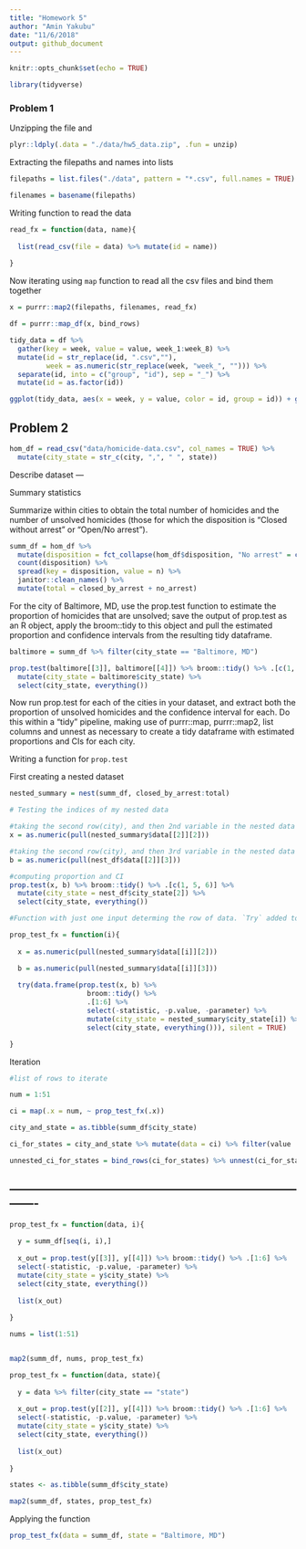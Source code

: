 ```yaml
---
title: "Homework 5"
author: "Amin Yakubu"
date: "11/6/2018"
output: github_document
---
```


```r
knitr::opts_chunk$set(echo = TRUE)
```

```r
library(tidyverse)
```

### Problem 1 

Unzipping the file and 
```r
plyr::ldply(.data = "./data/hw5_data.zip", .fun = unzip)

```

Extracting the filepaths and names into lists
```r
filepaths = list.files("./data", pattern = "*.csv", full.names = TRUE)

filenames = basename(filepaths)
```

Writing function to read the data

```r
read_fx = function(data, name){
  
  list(read_csv(file = data) %>% mutate(id = name))
  
}

```

Now iterating using `map` function to read all the csv files and bind them together

```r
x = purrr::map2(filepaths, filenames, read_fx)

df = purrr::map_df(x, bind_rows)

tidy_data = df %>%
  gather(key = week, value = value, week_1:week_8) %>% 
  mutate(id = str_replace(id, ".csv",""),
         week = as.numeric(str_replace(week, "week_", ""))) %>% 
  separate(id, into = c("group", "id"), sep = "_") %>% 
  mutate(id = as.factor(id))

ggplot(tidy_data, aes(x = week, y = value, color = id, group = id)) + geom_point() + geom_line() + facet_grid(~group) 
```


## Problem 2

```r
hom_df = read_csv("data/homicide-data.csv", col_names = TRUE) %>% 
  mutate(city_state = str_c(city, ",", " ", state))
```

Describe dataset ---

Summary statistics

Summarize within cities to obtain the total number of homicides and the number of unsolved homicides (those for which the disposition is “Closed without arrest” or “Open/No arrest”).

```r
summ_df = hom_df %>% 
  mutate(disposition = fct_collapse(hom_df$disposition, "No arrest" = c("Closed without arrest","Open/No arrest"))) %>% group_by(city_state) %>% 
  count(disposition) %>% 
  spread(key = disposition, value = n) %>% 
  janitor::clean_names() %>% 
  mutate(total = closed_by_arrest + no_arrest)

```

For the city of Baltimore, MD, use the prop.test function to estimate the proportion of homicides that are unsolved; save the output of prop.test as an R object, apply the broom::tidy to this object and pull the estimated proportion and confidence intervals from the resulting tidy dataframe.

```r
baltimore = summ_df %>% filter(city_state == "Baltimore, MD")

prop.test(baltimore[[3]], baltimore[[4]]) %>% broom::tidy() %>% .[c(1, 5, 6)] %>% 
  mutate(city_state = baltimore$city_state) %>% 
  select(city_state, everything())
```

Now run prop.test for each of the cities in your dataset, and extract both the proportion of unsolved homicides and the confidence interval for each. Do this within a “tidy” pipeline, making use of purrr::map, purrr::map2, list columns and  unnest as necessary to create a tidy dataframe with estimated proportions and CIs for each city.

Writing a function for `prop.test`

First creating a nested dataset 

```r

nested_summary = nest(summ_df, closed_by_arrest:total)

# Testing the indices of my nested data

#taking the second row(city), and then 2nd variable in the nested data
x = as.numeric(pull(nested_summary$data[[2]][2]))

#taking the second row(city), and then 3rd variable in the nested data
b = as.numeric(pull(nest_df$data[[2]][3]))

#computing proportion and CI
prop.test(x, b) %>% broom::tidy() %>% .[c(1, 5, 6)] %>% 
  mutate(city_state = nest_df$city_state[2]) %>% 
  select(city_state, everything())

#Function with just one input determing the row of data. `Try` added to overlook errors

prop_test_fx = function(i){
  
  x = as.numeric(pull(nested_summary$data[[i]][2]))

  b = as.numeric(pull(nested_summary$data[[i]][3]))
  
  try(data.frame(prop.test(x, b) %>% 
                   broom::tidy() %>% 
                   .[1:6] %>% 
                   select(-statistic, -p.value, -parameter) %>% 
                   mutate(city_state = nested_summary$city_state[i]) %>% 
                   select(city_state, everything())), silent = TRUE)

}

```

Iteration

```r
#list of rows to iterate

num = 1:51

ci = map(.x = num, ~ prop_test_fx(.x))

city_and_state = as.tibble(summ_df$city_state)

ci_for_states = city_and_state %>% mutate(data = ci) %>% filter(value != "Tulsa, AL")

unnested_ci_for_states = bind_rows(ci_for_states) %>% unnest(ci_for_states$data)

```

-------------------------------------------------------------------------------
-----------------------------------------------------------------------------


```r
prop_test_fx = function(data, i){
  
  y = summ_df[seq(i, i),]
  
  x_out = prop.test(y[[3]], y[[4]]) %>% broom::tidy() %>% .[1:6] %>% 
  select(-statistic, -p.value, -parameter) %>% 
  mutate(city_state = y$city_state) %>% 
  select(city_state, everything())
  
  list(x_out)
  
}

nums = list(1:51)


map2(summ_df, nums, prop_test_fx)
```


```r
prop_test_fx = function(data, state){
  
  y = data %>% filter(city_state == "state")
  
  x_out = prop.test(y[[2]], y[[4]]) %>% broom::tidy() %>% .[1:6] %>% 
  select(-statistic, -p.value, -parameter) %>% 
  mutate(city_state = y$city_state) %>% 
  select(city_state, everything())
  
  list(x_out)
  
}

states <- as.tibble(summ_df$city_state)

map2(summ_df, states, prop_test_fx)
```

Applying the function

```r
prop_test_fx(data = summ_df, state = "Baltimore, MD")
```








